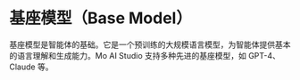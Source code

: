 # 基座模型（Base Model）

基座模型是智能体的基础。它是一个预训练的大规模语言模型，为智能体提供基本的语言理解和生成能力。Mo AI Studio 支持多种先进的基座模型，如 GPT-4、Claude 等。